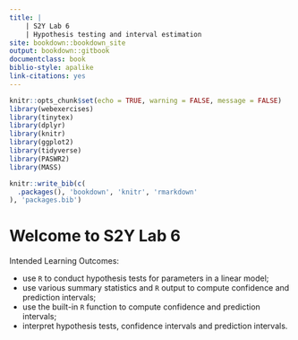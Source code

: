 ```yaml
---
title: |
    | S2Y Lab 6
    | Hypothesis testing and interval estimation
site: bookdown::bookdown_site
output: bookdown::gitbook
documentclass: book
biblio-style: apalike
link-citations: yes
---
```


```r
knitr::opts_chunk$set(echo = TRUE, warning = FALSE, message = FALSE)
library(webexercises)
library(tinytex)
library(dplyr)
library(knitr)
library(ggplot2)
library(tidyverse)
library(PASWR2)
library(MASS)
```


```r
knitr::write_bib(c(
  .packages(), 'bookdown', 'knitr', 'rmarkdown'
), 'packages.bib')
```

# Welcome to S2Y Lab 6

Intended Learning Outcomes:

* use `R` to conduct hypothesis tests for parameters in a linear model;
* use various summary statistics and `R` output to compute confidence and prediction intervals;
* use the built-in `R` function to compute confidence and prediction intervals;
* interpret hypothesis tests, confidence intervals and prediction intervals.

<!-- ## The `summary()` function for regression models -->

<!-- Before discussing hypothesis testing and confidence intervals for regression models, let's first revise the output of `summary()` function. -->

<!-- Recall the model we created in Lab 4, where we try to predict the hydrostatic fat measurement of a wrestler from abomnimal fat and tricep fat measurements. -->
<!-- ```{r} -->
<!-- library(PASWR) -->
<!-- HSWRESTLER <- HSwrestler -->
<!-- Model1 <- lm(HWFAT ~ ABS + TRICEPS, data = HSWRESTLER) -->
<!-- ``` -->

<!-- We apply the summary function, which gives the following output: -->
<!-- ```{r} -->
<!-- summary(Model1) -->
<!-- ``` -->
<!-- The above `R` output displays a few elements, which were briefly explained below. -->

<!-- **Call**: This shows the formula that was used in the regression model. -->

<!-- **Residuals**: This lists the five-number summary of the residuals from the regression model. -->

<!-- **Coefficients**: This shows a summary of estimated coefficients of the regression model. -->

<!-- Within this section the column headers are: -->

<!-- * **Estimate**: The estimated parameter. These can be used to write down the fitted regression model. -->

<!-- * **Std. Error**: This is the estimated standard error of the parameter estimate. -->

<!-- * **t value**: This is the $t$-statistic for the parameter, calculated as `Estimate` / `Std. Error`. -->

<!-- * **Pr(>|t|)**: This is the $p$-value that corresponds to the $t$-statistic, i.e. $2\cdot \mathbb{P}(X>|t|)$ for $X \sim t(n-p)$, where $t$ is the `t value` computed above, $n$ is the sample size, and $p$ is the number of parameters. -->

<!-- **Significance codes**: These codes in asterisks are appended to the $p$-values in regression analysis results. They provide a quick indication of the level of significance of the predictors in the model. The most commonly used significance levels and their corresponding codes are: -->

<!-- ```{r echo=FALSE} -->
<!-- significance <- data.frame( -->
<!--   significance_code = c("***", "**", "*", ".", ""), -->
<!--   p_value = c("< 0.001", "0.001 - 0.01", "0.01 - 0.05", "0.05 - 0.1", "≥ 0.1")) -->

<!-- colnames(significance) <- c("significance code", "p-value") -->

<!-- kable(significance, align = c("c", "r")) -->
<!-- ``` -->


<!-- **Residual standard error**: This is the square root of mean squared error (MSE), where $MSE=\frac{\sum_{i=1}^n \epsilon_i^2}{n-p}$ is calculated as the sum of squared residuals divided by the degrees of freedom in the model. -->

<!-- The remaining terms, `Multiple R-squared`, `Adjusted R-squared` and `F-statistic`, will be explained in subsequent labs.  -->

<!-- Here we can look at the estimates of the model coefficients \(\hat{\beta}_k\), which are both positive, indicating both `Abs` and `Tri` have a positive relationship with Hydrostatic fat.  -->

<!-- We can also state that both Abdominal Fat and Tricep Fat measurements are significant in predicting the Hydrostatic fat measurement to a significance level of \(\approx 0\) by looking at the $p$-values associated with the $t$-tests. -->



<!-- ## Hypothesis testing for linear relationships -->

<!-- Recall a linear regression model can be written in the matrix form as  -->
<!-- $$\mathbf{Y} = \mathbf{X} \boldsymbol{\beta} + \boldsymbol \epsilon.$$ -->
<!-- Assuming \(\boldsymbol{\epsilon} \sim N (\mathbf{0},\sigma^2 \bf{I})\), we have shown that \(\mathbf{Y} \sim N (\mathbf{X} \boldsymbol{\beta},\sigma^2 \bf{I})\)  and \(\hat{\boldsymbol{\beta}} \sim N (\boldsymbol{\beta},\sigma^2 \mathbf{(X'X)}^{-1})\). -->

<!-- ### Finding the estimate of error variance -->
<!-- We know that \(\hat{\sigma}^2 = s^2=MSE=\frac{SSE}{n-p}=\frac{\sum^2_{i=1} \hat{\epsilon}^2_i}{n-p}\) and  -->

<!-- $$\mathbf{s}^2_{{\hat{\boldsymbol{\beta}}}} = \hat{\sigma}^2 \mathbf{(X'X)}^{-1} = \begin{bmatrix} -->
<!-- s^2_{{\hat{\beta}_0}} & s_{\hat{\beta}_0,\hat{\beta}_1} &...& s_{\hat{\beta}_0,\hat{\beta}_{p-1}}\\ -->
<!-- s_{\hat{\beta}_1,\hat{\beta}_0} & s^2_{\hat{\beta}_1} &...& s_{\hat{\beta}_1,\hat{\beta}_{p-1}}\\ -->
<!-- \vdots & \vdots & \ddots & \vdots \\ -->
<!-- s_{\hat{\beta}_{p-1},\hat{\beta}_0} & s_{\hat{\beta}_{p-1},\hat{\beta}_1} &...& s^2_{\hat{\beta}_{p-1}} -->
<!-- \end{bmatrix} $$ -->

<!-- In R the matrices of $\mathbf{(X'X)}^{-1}$ and $\mathbf{s}^2_{{\hat{\boldsymbol{\beta}}}}$ can be found using `summary(lm.object)$cov.unscaled` and `vcov(lm.object)` respectively, where `lm.object` is the linear model object built by using `lm()`. -->

<!-- ### Steps of the hypothesis test -->


<!-- **Step 1: Hypotheses**  -->

<!-- If we want to test a model coefficient against a hypothesised value. the null and alternative hypotheses are: -->
<!-- $$H_0: \beta_k = \beta_{k_0} \quad \text{vs} \quad H_1: \beta_k \neq \beta_{k_0}$$ -->

<!-- **Step 2: Test Statistic**  -->

<!-- The test statistic is \(\hat{\beta_k}\). Assuming the error terms are distributed normally,  -->

<!-- $$\hat{\beta_k} \sim N(\beta_k, \sigma^2_{\hat{\beta_k}}).$$ -->

<!-- The standardised test statistic under the assumption that $H_0$ is true and its distribution are: -->

<!-- \[\frac{\text{unbiased estimator} - \text{hypothesized value}}{\text{standard error of estimator}} = \frac{\hat{\beta}_k-\beta_{k_0}}{s_{\hat{\beta}_k}} \sim t_{n-p}\] -->

<!-- **Step 3: Rejection region calculations**  -->

<!-- The standardised test statistic is $\frac{\hat{\beta_k}-\beta_{k_0}}{s_{\hat{\beta}_k}} \sim t_{n-p}$, and so $t_\text{obs} = \frac{\hat{\beta_k}-\beta_{k_0}}{s_{\hat{\beta}_k}}$. This can be compared to the critical value, \(t_{1-\alpha,n-p}\), which can be found from the statistical table or using R.  -->

<!-- In R the test can be run using the function `lm()`. For example: -->

<!-- ```{r, echo=TRUE, eval=FALSE} -->
<!-- model <- lm() -->
<!-- summary(model)$coef -->
<!-- ``` -->
<!-- This will give the observed $t$-value and the corresponding $p$-value which can then be compared to the significance level \(\alpha\). -->

<!-- **Step 4: Statistical conclusion** -->

<!-- * From the rejection region, reject $H_0$ if $|t_\text{obs}$ is greater than the critical value. -->

<!-- * From the $p$-value, reject $H_0$ if the $p$-value is less than \(\alpha\). -->

<!-- **Step 5: English conclusion**  -->

<!-- Depending on whether $H_0$ is rejected or not, conclude whether there is sufficient or insufficient evidence evidence to suggest a linear relationship between the response variable and the predictor variable.  -->


<!-- ## Confidence intervals for the model parameters -->


<!-- We may also want to build confidence intervals (CI) for our model parameters. The CI for the parameter \(\beta_k\) with confidence level \(1-\alpha\) is: -->

<!-- \[\left( \hat{\beta}_k - t_{1-\alpha/2\text{ };\text{ }n-p} \cdot s_{\hat{\beta}_k},\ \hat{\beta}_k + t_{1-\alpha/2\text{ };\text{ }n-p} \cdot s_{\hat{\beta}_k}\right),\] -->

<!-- where the degrees of freedom is \(n-p\) because \(\sigma^2\) is estimated using \(MSE=\frac{SSE}{n-p}\).  -->


